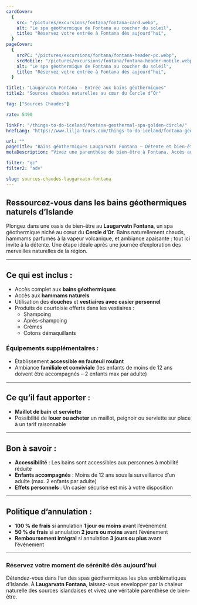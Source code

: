 ```yaml
---
cardCover:
  {
    src: "/pictures/excursions/fontana/fontana-card.webp",
    alt: "Le spa géothermique de Fontana au coucher du soleil",
    title: "Réservez votre entrée à Fontana dès aujourd’hui",
  }
pageCover:
  {
    srcPC: "/pictures/excursions/fontana/fontana-header-pc.webp",
    srcMobile: "/pictures/excursions/fontana/fontana-header-mobile.webp",
    alt: "Le spa géothermique de Fontana au coucher du soleil",
    title: "Réservez votre entrée à Fontana dès aujourd’hui",
  }

title1: "Laugarvatn Fontana – Entrée aux bains géothermiques"
title2: "Sources chaudes naturelles au cœur du Cercle d’Or"

tag: ["Sources Chaudes"]

rate: 5490

linkFr: "/things-to-do-iceland/fontana-geothermal-spa-golden-circle/"
hrefLang: "https://www.lilja-tours.com/things-to-do-iceland/fontana-geothermal-spa-golden-circle/"

url: ""
pageTitle: "Bains géothermiques Laugarvatn Fontana – Détente et bien-être"
metaDescription: "Vivez une parenthèse de bien-être à Fontana. Accès aux bains, hammams naturels et vestiaires. Réservez votre moment de détente dès maintenant."

filter: "gc"
filter2: "adv"

slug: sources-chaudes-laugarvatn-fontana
---
```


## Ressourcez-vous dans les bains géothermiques naturels d’Islande

Plongez dans une oasis de bien-être au **Laugarvatn Fontana**, un spa géothermique niché au cœur du **Cercle d’Or**. Bains naturellement chauds, hammams parfumés à la vapeur volcanique, et ambiance apaisante : tout ici invite à la détente. Une étape idéale après une journée d’exploration des merveilles naturelles de la région.

---

## Ce qui est inclus :

- Accès complet aux **bains géothermiques**
- Accès aux **hammams naturels**
- Utilisation des **douches** et **vestiaires avec casier personnel**
- Produits de courtoisie offerts dans les vestiaires :
  - Shampoing
  - Après-shampoing
  - Crèmes
  - Cotons démaquillants

### Équipements supplémentaires :

- Établissement **accessible en fauteuil roulant**
- Ambiance **familiale et conviviale** (les enfants de moins de 12 ans doivent être accompagnés – 2 enfants max par adulte)

---

## Ce qu’il faut apporter :

- **Maillot de bain** et **serviette**
- Possibilité de **louer ou acheter** un maillot, peignoir ou serviette sur place à un tarif raisonnable

---

## Bon à savoir :

- **Accessibilité** : Les bains sont accessibles aux personnes à mobilité réduite
- **Enfants accompagnés** : Moins de 12 ans sous la surveillance d’un adulte (max. 2 enfants par adulte)
- **Effets personnels** : Un casier sécurisé est mis à votre disposition

---

## Politique d’annulation :

- **100 % de frais** si annulation **1 jour ou moins** avant l’événement
- **50 % de frais** si annulation **2 jours ou moins** avant l’événement
- **Remboursement intégral** si annulation **3 jours ou plus** avant l’événement

---

### Réservez votre moment de sérénité dès aujourd’hui

Détendez-vous dans l’un des spas géothermiques les plus emblématiques d’Islande. À **Laugarvatn Fontana**, laissez-vous envelopper par la chaleur naturelle des sources islandaises et vivez une véritable parenthèse de bien-être.

<script
  type="text/javascript"
  src="https://widgets.bokun.io/assets/javascripts/apps/build/BokunWidgetsLoader.js?bookingChannelUUID=97236c68-b945-4a96-8587-660bdc4c45fd"
  async
></script>

<div
  class="bokunWidget"
  data-src="https://widgets.bokun.io/online-sales/97236c68-b945-4a96-8587-660bdc4c45fd/experience-calendar/5943"
></div>
